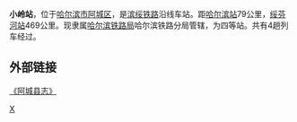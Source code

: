 {{Infobox China railway station 
|车站名称 = 小岭站
|图片 = File:Xiaoling railway station.jpg
|车站名称拼音 = Xiaoling
|电报码 = XLB
|拼音码 = XLI
|车站位置 = [[黑龙江省|黑龙江省]][[哈尔滨市|哈尔滨市]][[阿城区|阿城区]]
|线路 = [[滨绥铁路|滨绥铁路]]
|车站等级 = 四等站
}}

'''小岭站'''，位于[[哈尔滨市|哈尔滨市]][[阿城区|阿城区]]，是[[滨绥铁路|滨绥铁路]]沿线车站。距[[哈尔滨站|哈尔滨站]]79公里，[[绥芬河站|绥芬河站]]469公里。现隶属[[哈尔滨铁路局|哈尔滨铁路局]]哈尔滨铁路分局管辖，为四等站。共有4趟列车经过。

== 外部链接 ==
[http://218.10.232.41:8080/was40/detail?record=145&channelid=32755&presearchword= 《阿城县志》] {{Wayback|url=http://218.10.232.41:8080/was40/detail?record=145&channelid=32755&presearchword= |date=20181210125415 }}

{{China-rail-stub}}
{{滨绥铁路}}

[[Category:哈尔滨市铁路车站|X]]